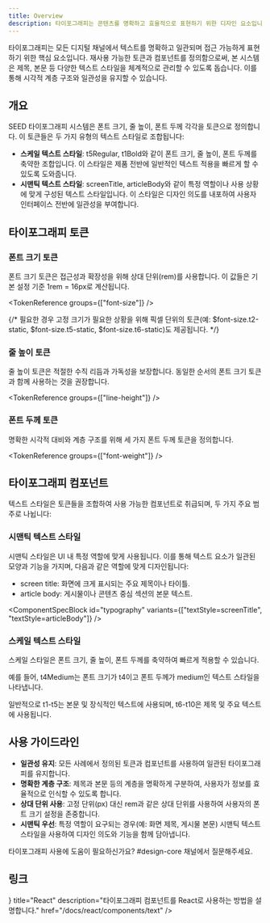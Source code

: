 ```yaml
---
title: Overview
description: 타이포그래피는 콘텐츠를 명확하고 효율적으로 표현하기 위한 디자인 요소입니다.
---
```


<ComponentExample name="text-preview" previewOnly />

타이포그래피는 모든 디지털 채널에서 텍스트를 명확하고 일관되며 접근 가능하게 표현하기 위한 핵심 요소입니다. 재사용 가능한 토큰과 컴포넌트를 정의함으로써, 본 시스템은 제목, 본문 등 다양한 텍스트 스타일을 체계적으로 관리할 수 있도록 돕습니다. 이를 통해 시각적 계층 구조와 일관성을 유지할 수 있습니다.

## 개요

SEED 타이포그래피 시스템은 폰트 크기, 줄 높이, 폰트 두께 각각을 토큰으로 정의합니다. 이 토큰들은 두 가지 유형의 텍스트 스타일로 조합됩니다:

- **스케일 텍스트 스타일**: t5Regular, t1Bold와 같이 폰트 크기, 줄 높이, 폰트 두께를 축약한 조합입니다. 이 스타일은 제품 전반에 일반적인 텍스트 적용을 빠르게 할 수 있도록 도와줍니다.
- **시맨틱 텍스트 스타일**: screenTitle, articleBody와 같이 특정 역할이나 사용 상황에 맞게 구성된 텍스트 스타일입니다. 이 스타일은 디자인 의도를 내포하여 사용자 인터페이스 전반에 일관성을 부여합니다.

## 타이포그래피 토큰

### 폰트 크기 토큰

폰트 크기 토큰은 접근성과 확장성을 위해 상대 단위(rem)를 사용합니다. 이 값들은 기본 설정 기준 1rem = 16px로 계산됩니다.

<TokenReference groups={["font-size"]} />

{/* 필요한 경우 고정 크기가 필요한 상황을 위해 픽셀 단위의 토큰(예: $font-size.t2-static, $font-size.t5-static, $font-size.t6-static)도 제공됩니다. */}

### 줄 높이 토큰

줄 높이 토큰은 적절한 수직 리듬과 가독성을 보장합니다. 동일한 순서의 폰트 크기 토큰과 함께 사용하는 것을 권장합니다.

<TokenReference groups={["line-height"]} />

### 폰트 두께 토큰

명확한 시각적 대비와 계층 구조를 위해 세 가지 폰트 두께 토큰을 정의합니다.

<TokenReference groups={["font-weight"]} />

## 타이포그래피 컴포넌트

텍스트 스타일은 토큰들을 조합하여 사용 가능한 컴포넌트로 취급되며, 두 가지 주요 범주로 나뉩니다:

### 시맨틱 텍스트 스타일

시맨틱 스타일은 UI 내 특정 역할에 맞게 사용됩니다. 이를 통해 텍스트 요소가 일관된 모양과 기능을 가지며, 다음과 같은 역할에 맞게 디자인됩니다:

- screen title: 화면에 크게 표시되는 주요 제목이나 타이틀.
- article body: 게시물이나 콘텐츠 중심 섹션의 본문 텍스트.

<ComponentSpecBlock id="typography" variants={["textStyle=screenTitle", "textStyle=articleBody"]} />

### 스케일 텍스트 스타일

스케일 스타일은 폰트 크기, 줄 높이, 폰트 두께를 축약하여 빠르게 적용할 수 있습니다.

예를 들어, t4Medium는 폰트 크기가 t4이고 폰트 두께가 medium인 텍스트 스타일을 나타냅니다.

일반적으로 t1-t5는 본문 및 장식적인 텍스트에 사용되며, t6-t10은 제목 및 주요 텍스트에 사용됩니다.

## 사용 가이드라인

- **일관성 유지**: 모든 사례에서 정의된 토큰과 컴포넌트를 사용하여 일관된 타이포그래피를 유지합니다.
- **명확한 계층 구조**: 제목과 본문 등의 계층을 명확하게 구분하여, 사용자가 정보를 효율적으로 인식할 수 있도록 합니다.
- **상대 단위 사용**: 고정 단위(px) 대신 rem과 같은 상대 단위를 사용하여 사용자의 폰트 크기 설정을 존중합니다.
- **시맨틱 우선**: 특정 역할이 요구되는 경우(예: 화면 제목, 게시물 본문) 시맨틱 텍스트 스타일을 사용하여 디자인 의도와 기능을 함께 담아냅니다.

타이포그래피 사용에 도움이 필요하신가요? #design-core 채널에서 질문해주세요.

## 링크

<Cards>
  <Card
    icon={<AtomIcon />}
    title="React"
    description="타이포그래피 컴포넌트를 React로 사용하는 방법을 설명합니다."
    href="/docs/react/components/text"
  />
</Cards>
